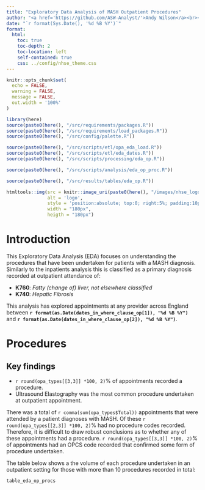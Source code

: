 ```yaml
---
title: "Exploratory Data Analysis of MASH Outpatient Procedures"
author: "<a href='https://github.com/ASW-Analyst/'>Andy Wilson</a><br><a href='https://transformationunit.nhs.uk/'>NHS Transformation Unit</a>"
date: "`r format(Sys.Date(), '%d %B %Y')`"
format: 
  html:
    toc: true
    toc-depth: 2
    toc-location: left
    self-contained: true
    css: ../config/nhse_theme.css
---
```


```r
knitr::opts_chunk$set(
  echo = FALSE,
  warning = FALSE,
  message = FALSE,
  out.width = '100%'
)

library(here)
source(paste0(here(), "/src/requirements/packages.R"))
source(paste0(here(), "/src/requirements/load_packages.R"))
source(paste0(here(), "/src/config/palette.R"))

source(paste0(here(), "/src/scripts/etl/opa_eda_load.R"))
source(paste0(here(), "/src/scripts/etl/eda_dates.R"))
source(paste0(here(), "/src/scripts/processing/eda_op.R"))

source(paste0(here(), "/src/scripts/analysis/eda_op_proc.R"))

source(paste0(here(), "/src/results/tables/eda_op.R"))

```

```r

htmltools::img(src = knitr::image_uri(paste0(here(), "/images/nhse_logo.png")), 
               alt = 'logo', 
               style = 'position:absolute; top:0; right:5%; padding:10px;',
               width = "180px",
               heigth = "180px")

```

# Introduction
This Exploratory Data Analysis (EDA) focuses on understanding the procedures that have been undertaken for patients with a MASH diagnosis. Similarly to the inpatients analysis this is classified as a primary diagnosis recorded at outpatient attendance of:

- **K760**: _Fatty (change of) liver, not elsewhere classified_
- **K740**: _Hepatic Fibrosis_

This analysis has explored appointments at any provider across England between **`r format(as.Date(dates_in_where_clause_op[1]), "%d %B %Y")`** and **`r format(as.Date(dates_in_where_clause_op[2]), "%d %B %Y")`**.

# Procedures

::: {.callout-tip}
## Key findings

- `r round(opa_types[[3,3]] *100, 2)`% of appointments recorded a procedure.
- Ultrasound Elastography was the most common procedure undertaken at outpatient appointment.
:::

There was a total of `r comma(sum(opa_types$Total))` appointments that were attended by a patient diagnoses with MASH. Of these `r round(opa_types[[2,3]] *100, 2)`% had no procedure codes recorded. Therefore, it is difficult to draw robust conclusions as to whether any of these appointments had a procedure. `r round(opa_types[[3,3]] *100, 2)`% of appointments had an OPCS code recorded that confirmed some form of procedure undertaken.

The table below shows a the volume of each procedure undertaken in an outpatient setting for those with more than 10 procedures recorded in total:

```r

table_eda_op_procs

```